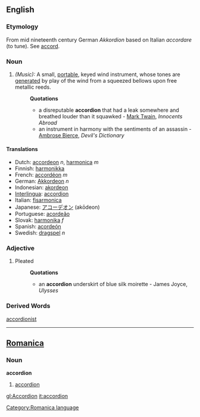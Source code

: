 ==English==
{{wikipedia}}
===Etymology===
From mid nineteenth century German ''Akkordion'' based on Italian ''accordare'' (to tune). See [[accord]].
===Noun===
#''(Music):'' A small, [[portable]], keyed wind instrument, whose tones are [[generated]] by play of the wind from a squeezed bellows upon free metallic reeds.
#:'''Quotations'''
#:* a disreputable '''accordion''' that had a leak somewhere and breathed louder than it squawked - [[Mark Twain]], ''Innocents Abroad''
#:* an instrument in harmony with the sentiments of an assassin - [[Ambrose Bierce]], ''Devil's Dictionary''

====Translations====
*Dutch: [[accordeon]] ''n'', [[harmonica]] ''m''
*Finnish: [[harmonikka]]
*French: [[accordéon]] ''m''
*German: [[Akkordeon]] ''n''
*Indonesian: [[akordeon]] 
*[[Interlingua]]: [[accordion]]
*Italian: [[fisarmonica]]
*Japanese: [[アコーデオン]] (akōdeon)
*Portuguese: [[acordeão]]
*Slovak: [[harmonika]] ''f''
*Spanish: [[acordeón]]
*Swedish: [[dragspel]] ''n''

===Adjective===
#Pleated
#:'''Quotations'''
#:*an '''accordion''' underskirt of blue silk moirette - James Joyce, ''Ulysses''
===Derived Words===
[[accordionist]]
----

==[[Romanica]]==
[[Category:Romanica language]]
===Noun===
<b>accordion</b>
#[[accordion]]

[[gl:Accordion]]
[[it:accordion]]